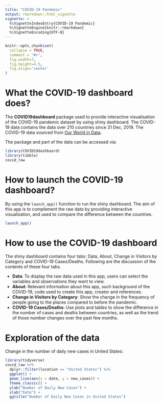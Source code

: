 ```yaml
---
title: "COVID-19 Pandemic"
output: rmarkdown::html_vignette
vignette: >
  %\VignetteIndexEntry{COVID-19 Pandemic}
  %\VignetteEngine{knitr::rmarkdown}
  %\VignetteEncoding{UTF-8}
---
```


```r
knitr::opts_chunk$set(
  collapse = TRUE,
  comment = "#>",
  fig.width=7, 
  fig.height=4.5,
  fig.align='center'
)
```

# What the COVID-19 dashboard does?

The **COVID19dashboard** package used to provide interactive visualisation of the COVID-19 pandemic dataset by using shiny dashboard. The COVID-19 data contains the data over 210 countries since 31 Dec, 2019. The COVID-19 data sourced from [Our World in Data](https://ourworldindata.org/coronavirus).

The package and part of the data can be accessed via:

```r
library(COVID19dashboard)
library(tibble)
covid_raw
```

# How to launch the COVID-19 dashboard?

By using the `launch_app()` function to run the shiny dashboard. The aim of this app is to complement the raw data by providing interactive visualisation, and used to compare the difference between the countries.  

```r
launch_app()
```

# How to use the COVID-19 dashboard

The shiny dashboard contains four tabs:  Data, About, Change in Visitors by Category and COVID-19 Cases/Deaths. Following are the discussion of the contents of these four tabs.  

- **Data**: To display the raw data used in this app, users can select the variables and observations they want to view.  
- **About**: Relevant information about this app, such background of the COVID-19, code used to create this app, creator and references.  
- **Change in Visitors by Category**: Show the change in the frequency of people going to the places compared to before the pandemic.  
- **COVID-19 Cases/Deaths**: Use plots and tables to show the difference in the number of cases and deaths between countries, as well as the trend of those number changes over the past few months.  

# Exploration of the data

Change in the number of daily new cases in United States:

```r
library(tidyverse)
covid_raw %>%
  dplyr::filter(location == "United States") %>%
  ggplot() +
  geom_line(aes(x = date, y = new_cases)) +
  theme_classic() +
  ylab("Number of Daily New Cases") +
  xlab("Date") +
  ggtitle("Number of Daily New Cases in United States")
```


